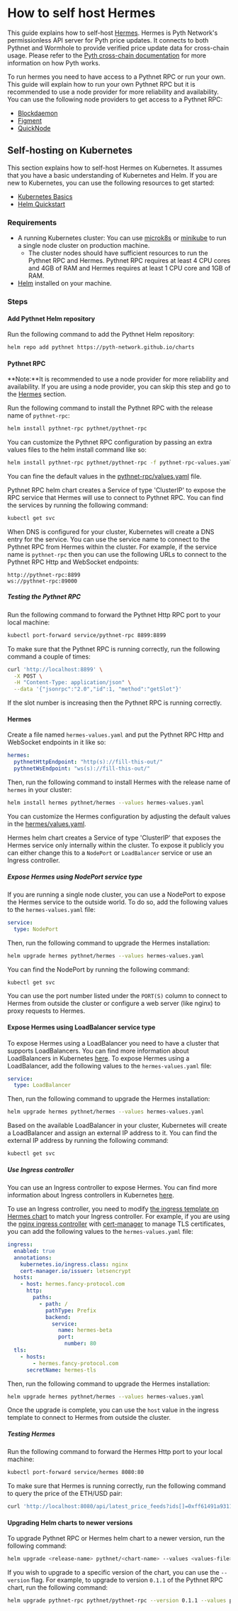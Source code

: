 # How to self host Hermes

This guide explains how to self-host [Hermes](../documentation/pythnet-price-feeds/hermes.mdx). Hermes is Pyth Network's permissionless API server for Pyth price updates.
It connects to both Pythnet and Wormhole to provide verified price update data for cross-chain usage. Please refer to the
[Pyth cross-chain documentation](https://pyth-network.gitbook.io/pyth-network/pyth-cross-chain) for more information on how Pyth works.

To run hermes you need to have access to a Pythnet RPC or run your own. This guide will explain how to run your own Pythnet RPC but it is recommended to use a node provider for more reliability and availability.
You can use the following node providers to get access to a Pythnet RPC:

- [Blockdaemon](https://blockdaemon.com/)
- [Figment](https://figment.io/)
- [QuickNode](https://www.quicknode.com/)

## Self-hosting on Kubernetes

This section explains how to self-host Hermes on Kubernetes. It assumes that you have a basic understanding of Kubernetes and Helm. If you are new to Kubernetes, you can use the
following resources to get started:

- [Kubernetes Basics](https://kubernetes.io/docs/tutorials/kubernetes-basics/)
- [Helm Quickstart](https://helm.sh/docs/intro/quickstart/)

### Requirements

- A running Kubernetes cluster: You can use [microk8s](https://microk8s.io/) or [minikube](https://minikube.sigs.k8s.io/docs/) to run a single node cluster on production machine.
  - The cluster nodes should have sufficient resources to run the Pythnet RPC and Hermes. Pythnet RPC requires at least 4 CPU cores and 4GB of RAM and Hermes requires at least 1
    CPU core and 1GB of RAM.
- [Helm](https://helm.sh/) installed on your machine.

### Steps

#### Add Pythnet Helm repository

Run the following command to add the Pythnet Helm repository:

```bash
helm repo add pythnet https://pyth-network.github.io/charts
```

#### Pythnet RPC

**Note:**It is recommended to use a node provider for more reliability and availability. If you are using a node provider, you can skip this step and go to the [Hermes](#hermes) section.

Run the following command to install the Pythnet RPC with the release name of `pythnet-rpc`:

```bash
helm install pythnet-rpc pythnet/pythnet-rpc
```

You can customize the Pythnet RPC configuration by passing an extra values files to the helm install command like so:

```bash
helm install pythnet-rpc pythnet/pythnet-rpc -f pythnet-rpc-values.yaml
```

You can fine the default values in the [pythnet-rpc/values.yaml](https://github.com/pyth-network/charts/blob/main/charts/pythnet-rpc/values.yaml) file.

Pythnet RPC helm chart creates a Service of type 'ClusterIP' to expose the RPC service that Hermes will use to connect to Pythnet RPC. You can find the services
by running the following command:

```bash
kubectl get svc
```

When DNS is configured for your cluster, Kubernetes will create a DNS entry for the service. You can use the service name to connect to the Pythnet RPC from Hermes
within the cluster. For example, if the service name is `pythnet-rpc` then you can use the following URLs to connect to the Pythnet RPC Http and WebSocket endpoints:

```
http://pythnet-rpc:8899
ws://pythnet-rpc:89000
```

##### Testing the Pythnet RPC

Run the following command to forward the Pythnet Http RPC port to your local machine:

```bash
kubectl port-forward service/pythnet-rpc 8899:8899
```

To make sure that the Pythnet RPC is running correctly, run the following command a couple of times:

```bash
curl 'http://localhost:8899' \
  -X POST \
  -H "Content-Type: application/json" \
  --data '{"jsonrpc":"2.0","id":1, "method":"getSlot"}'
```

If the slot number is increasing then the Pythnet RPC is running correctly.

#### Hermes

Create a file named `hermes-values.yaml` and put the Pythnet RPC Http and WebSocket endpoints in it like so:

```yaml
hermes:
  pythnetHttpEndpoint: "http(s)://fill-this-out/"
  pythnetWsEndpoint: "ws(s)://fill-this-out/"
```

Then, run the following command to install Hermes with the release name of `hermes` in your cluster:

```bash
helm install hermes pythnet/hermes --values hermes-values.yaml
```

You can customize the Hermes configuration by adjusting the default values in the [hermes/values.yaml](https://github.com/pyth-network/charts/blob/main/charts/hermes/values.yaml).

Hermes helm chart creates a Service of type 'ClusterIP' that exposes the Hermes service only internally within the cluster. To expose it publicly you can either change this to a
`NodePort` or `LoadBalancer` service or use an Ingress controller.

##### Expose Hermes using NodePort service type

If you are running a single node cluster, you can use a NodePort to expose the Hermes service to the outside world. To do so, add the following values to the `hermes-values.yaml` file:

```yaml
service:
  type: NodePort
```

Then, run the following command to upgrade the Hermes installation:

```bash
helm upgrade hermes pythnet/hermes --values hermes-values.yaml
```

You can find the NodePort by running the following command:

```bash
kubectl get svc
```

You can use the port number listed under the `PORT(S)` column to connect to Hermes from outside the cluster or configure a web server (like nginx) to proxy requests to Hermes.

#### Expose Hermes using LoadBalancer service type

To expose Hermes using a LoadBalancer you need to have a cluster that supports LoadBalancers. You can find more information about LoadBalancers in Kubernetes
[here](https://kubernetes.io/docs/concepts/services-networking/service/#loadbalancer). To expose Hermes using a LoadBalancer, add the following values to the `hermes-values.yaml` file:

```yaml
service:
  type: LoadBalancer
```

Then, run the following command to upgrade the Hermes installation:

```bash
helm upgrade hermes pythnet/hermes --values hermes-values.yaml
```

Based on the available LoadBalancer in your cluster, Kubernetes will create a LoadBalancer and assign an external IP address to it. You can find the external IP address by running the following command:

```bash
kubectl get svc
```

##### Use Ingress controller

You can use an Ingress controller to expose Hermes. You can find more information about Ingress controllers in Kubernetes [here](https://kubernetes.io/docs/concepts/services-networking/ingress/).

To use an Ingress controller, you need to modify [the ingress template on Hermes chart](https://github.com/pyth-network/charts/blob/main/charts/hermes/values.yaml#L52-L66) to match your Ingress
controller. For example, if you are using the [nginx ingress controller](https://kubernetes.github.io/ingress-nginx/) with [cert-manager](https://cert-manager.io/docs/getting-started/) to manage TLS certificates,
you can add the following values to the `hermes-values.yaml` file:

```yaml
ingress:
  enabled: true
  annotations:
    kubernetes.io/ingress.class: nginx
    cert-manager.io/issuer: letsencrypt
  hosts:
    - host: hermes.fancy-protocol.com
      http:
        paths:
          - path: /
            pathType: Prefix
            backend:
              service:
                name: hermes-beta
                port:
                  number: 80
  tls:
    - hosts:
        - hermes.fancy-protocol.com
      secretName: hermes-tls
```

Then, run the following command to upgrade the Hermes installation:

```bash
helm upgrade hermes pythnet/hermes --values hermes-values.yaml
```

Once the upgrade is complete, you can use the `host` value in the ingress template to connect to Hermes from outside the cluster.

##### Testing Hermes

Run the following command to forward the Hermes Http port to your local machine:

```bash
kubectl port-forward service/hermes 8080:80
```

To make sure that Hermes is running correctly, run the following command to query the price of the ETH/USD pair:

```bash
curl 'http://localhost:8080/api/latest_price_feeds?ids[]=0xff61491a931112ddf1bd8147cd1b641375f79f5825126d665480874634fd0ace
```

#### Upgrading Helm charts to newer versions

To upgrade Pythnet RPC or Hermes helm chart to a newer version, run the following command:

```bash
helm upgrade <release-name> pythnet/<chart-name> --values <values-file>
```

If you wish to upgrade to a specific version of the chart, you can use the `--version` flag.
For example, to upgrade to version `0.1.1` of the Pythnet RPC chart, run the following command:

```bash
helm upgrade pythnet-rpc pythnet/pythnet-rpc --version 0.1.1 --values pythnet-rpc-values.yaml
```
